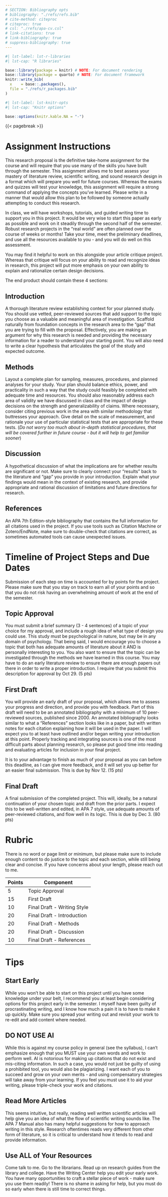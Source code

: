 ```yaml
---
# SECTION: Bibliography opts
# bibliography: "./refs/refs.bib"
# cite-method: citeproc
# citeproc: true
# csl: "./refs/apa-cv.csl"
# link-citations: true
# link-bibliography: true
# suppress-bibliography: true
---
```


<!-- NOTE: If on Nix, run ./nix/build_env.R prior to rendering -->

```r
#| lst-label: lst-r-libraries
#| lst-cap: "R libraries"

base::library(package = knitr) # NOTE: For document rendering
base::library(package = quarto) # NOTE: For document framework
knitr::write_bib(
  x    = base::.packages(),
  file = "./refs/r_packages.bib"
)
```

```r
#| lst-label: lst-knitr-opts
#| lst-cap: "Knitr options"

base::options(knitr.kable.NA = "-")
```

{{< pagebreak >}}

# Assignment Instructions

This research proposal is the definitive take-home assignment for the course and
will require that you use many of the skills you have built through the
semester. This assignment allows me to best assess your mastery of literature
review, scientific writing, and sound research design in a format which will
prepare you well for future courses. Whereas the exams and quizzes will test
your knowledge, this assignment will require a strong command of applying the
concepts you've learned. Please write in a manner that would allow this plan to
be followed by someone actually attempting to conduct this research.

In class, we will have workshops, tutorials, and guided writing time to support
you in this project. It would be very wise to start this paper as early as
possible and work on it steadily through the second half of the semester. Robust
research projects in the "real world" are often planned over the course of weeks
or months! Take your time, meet the preliminary deadlines, and use all the
resources available to you - and you will do well on this assessment.

You may find it helpful to work on this alongside your article critique project.
Whereas that critique will focus on your ability to read and recognize ideas in
research, this project will put more emphasis on your own ability to explain and
rationalize certain design decisions.

The end product should contain these 4 sections:

## Introduction

A thorough literature review establishing context for your planned study. You
should use vetted, peer-reviewed sources that add support to the topic you
choose as a valuable and meaningful area of investigation. Scaffold naturally
from foundation concepts in the research area to the "gap" that you are trying
to fill with the proposal. Effectively, you are making an argument for why this
research is needed and providing the necessary information for a reader to
understand your starting point. You will also need to write a clear hypothesis
that articulates the goal of the study and expected outcome.

## Methods

Layout a complete plan for sampling, measures, procedures, and planned analyses
for your study. Your plan should balance ethics, power, and practicality in such
a way that the study could feasibly be completed with adequate time and
resources. You should also reasonably address each area of validity we have
discussed in class and the impact of design decisions on the strength and
generalizability of claims. Where necessary, consider citing previous work in
the area with similar methodology that buttresses your approach. Give detail on
the scale of measurement, and rationale your use of particular statistical tests
that are appropriate for these tests. (*Do not worry too much about in-depth
statistical procedures, that will be covered further in future course - but it
will help to get familiar sooner*)

## Discussion

A hypothetical discussion of what the implications are for whether results are
significant or not. Make sure to clearly connect your "results" back to the
literature and "gap" you provide in your introduction. Explain what your
findings would mean in the context of existing research, and provide appropriate
and rational discussion of limitations and future directions for research.

## References

An APA 7th Edition-style bibliography that contains the full information for all
citations used in the project. If you use tools such as Citation Machine or
Zotero/EndNote, make sure to double-check that citations are correct, as
sometimes automated tools can cause unexpected issues.

# Timeline of Project Steps and Due Dates

Submission of each step on time is accounted for by points for the project.
Please make sure that you stay on track to earn all of your points and so that
you do not risk having an overwhelming amount of work at the end of the
semester.

## Topic Approval

You must submit a brief summary (3 - 4 sentences) of a topic of your choice for
my approval, and include a rough idea of what type of design you could use. This
study must be psychological in nature, but may be in any domain of psychology.
That being said, I would encourage you to choose a topic that both has adequate
amounts of literature about it AND is personally interesting to you. You also
want to ensure that the topic can be investigated through the methods we have
learned in this course. You may have to do an early literature review to ensure
there are enough papers out there in order to write a proper introduction. I
require that you submit this description for approval by Oct 29. (5 pts)

## First Draft

You will provide an early draft of your proposal, which allows me to assess your
progress and direction, and provide you with feedback. Part of this draft will
need to be an annotated bibliography with a minimum of 10 peer-reviewed sources,
published since 2000. An annotated bibliography looks similar to what a
"References" section looks like in a paper, but with written notes for each
citation explaining how it will be used in the paper. I will expect you to at
least have outlined and/or began writing your introduction at this point.
Properly tracking and integrating sources is one of the most difficult parts
about planning research, so please put good time into reading and evaluating
articles for inclusion in your final project.

It is to your advantage to finish as much of your proposal as you can before
this deadline, as I can give more feedback, and it will set you up better for an
easier final submission. This is due by Nov 12. (15 pts)

## Final Draft

A final submission of the completed project. This will, ideally, be a natural
continuation of your chosen topic and draft from the prior parts. I expect this
to be well-written and edited, in APA 7 style, use adequate amounts of
peer-reviewed citations, and flow well in its logic. This is due by Dec 3. (80
pts)

# Rubric

There is no word or page limit or minimum, but please make sure to include
enough content to do justice to the topic and each section, while still being
clear and concise. If you have concerns about your length, please reach out to
me.

| Points | Component                    |
| ------ | ---------------------------- |
| 5      | Topic Approval               |
| 15     | First Draft                  |
| 10     | Final Draft - Writing Style  |
| 20     | Final Draft - Introduction   |
| 20     | Final Draft - Methods        |
| 20     | Final Draft - Discussion     |
| 10     | Final Draft - References     |

# Tips

## Start Early

While you won't be able to start on this project until you have some knowledge
under your belt, I recommend you at least begin considering options for this
project early in the semester. I myself have been guilty of procrastinating
writing, and I know how much a pain it is to have to make it up quickly. Make
sure you spread your writing out and revisit your work to re-edit and add
content where needed.

## DO NOT USE AI

While this is against my course policy in general (see the syllabus), I can't
emphasize enough that you MUST use your own words and work to perform well. AI
is notorious for making up citations that do not exist and mis-citing
information. In such a case, you would not just be guilty of using a prohibited
tool, you would also be plagiarizing. I want each of you to succeed and grow on
your own merits - and using compensatory strategies will take away from your
learning. If you feel you must use it to aid your writing, please triple-check
your work and citations.

## Read More Articles

This seems intuitive, but really, reading well written scientific articles will
help give you an idea of what the flow of scientific writing sounds like. The
APA 7 Manual also has many helpful suggestions for how to approach writing in
this style. Research oftentimes reads very different from other form of
literature, so it is critical to understand how it tends to read and provide
information.

## Use ALL of Your Resources

Come talk to me. Go to the librarians. Read up on research guides from the
library and college. Have the Writing Center help you edit your early work. You
have many opportunities to craft a stellar piece of work - make sure you use
them readily! There is no shame in asking for help, but you must do so early
when there is still time to correct things.
